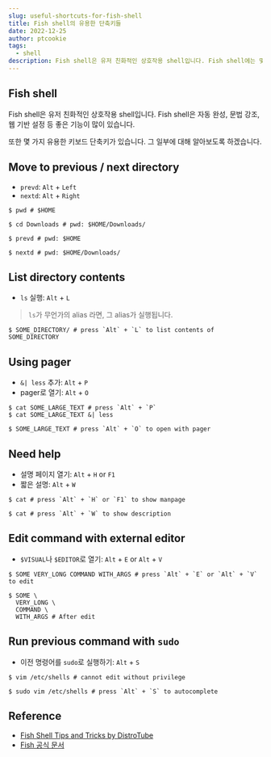 ```yaml
---
slug: useful-shortcuts-for-fish-shell
title: Fish shell의 유용한 단축키들
date: 2022-12-25
author: ptcookie
tags:
  - shell
description: Fish shell은 유저 친화적인 상호작용 shell입니다. Fish shell에는 몇 가지 유용한 키보드 단축키가 있습니다.
---
```


## Fish shell

Fish shell은 유저 친화적인 상호작용 shell입니다.
Fish shell은 자동 완성, 문법 강조, 웹 기반 설정 등 좋은 기능이 많이 있습니다.

또한 몇 가지 유용한 키보드 단축키가 있습니다. 그 일부에 대해 알아보도록 하겠습니다.

## Move to previous / next directory

- `prevd`: `Alt` + `Left`
- `nextd`: `Alt` + `Right`

```shell
$ pwd # $HOME

$ cd Downloads # pwd: $HOME/Downloads/

$ prevd # pwd: $HOME

$ nextd # pwd: $HOME/Downloads/
```

## List directory contents

- `ls` 실행: `Alt` + `L`

> `ls`가 무언가의 alias 라면, 그 alias가 실행됩니다.

```shell
$ SOME_DIRECTORY/ # press `Alt` + `L` to list contents of SOME_DIRECTORY
```

## Using pager

- `&| less` 추가: `Alt` + `P`
- pager로 열기: `Alt` + `O`

```shell
$ cat SOME_LARGE_TEXT # press `Alt` + `P`
$ cat SOME_LARGE_TEXT &| less

$ SOME_LARGE_TEXT # press `Alt` + `O` to open with pager
```

## Need help

- 설명 페이지 열기: `Alt` + `H` or `F1`
- 짧은 설명: `Alt` + `W`

```shell
$ cat # press `Alt` + `H` or `F1` to show manpage

$ cat # press `Alt` + `W` to show description
```

## Edit command with external editor

- `$VISUAL`나 `$EDITOR`로 열기: `Alt` + `E` or `Alt` + `V`

```shell
$ SOME VERY_LONG COMMAND WITH_ARGS # press `Alt` + `E` or `Alt` + `V` to edit

$ SOME \
  VERY_LONG \
  COMMAND \
  WITH_ARGS # After edit
```

## Run previous command with `sudo`

- 이전 명령어를 `sudo`로 실행하기: `Alt` + `S`

```shell
$ vim /etc/shells # cannot edit without privilege

$ sudo vim /etc/shells # press `Alt` + `S` to autocomplete
```

## Reference
- [Fish Shell Tips and Tricks by DistroTube](https://youtu.be/8GN9D-OnG-A)
- [Fish 공식 문서](https://fishshell.com/docs/current/interactive.html#shared-bindings)
